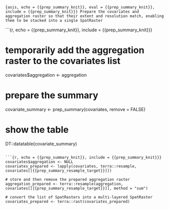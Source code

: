 ```{asis, echo = {{prep_summary_knit}}, eval = {{prep_summary_knit}}, include = {{prep_summary_knit}}}
Prepare the covariates and aggregation raster so that their extent and resolution match, enabling them to be stacked into a single SpatRaster
```

```{r, echo = {{prep_summary_knit}}, include = {{prep_summary_knit}}}

# temporarily add the aggregation raster to the covariates list
covariates$aggregation <- aggregation

# prepare the summary
covariate_summary <- prep_summary(covariates, remove = FALSE)

# show the table
DT::datatable(covariate_summary)
```

```{r, echo = {{prep_summary_knit}}, include = {{prep_summary_knit}}}
covariates$aggregation <- NULL
covariates_prepared <- lapply(covariates, terra::resample, covariates[[{{prep_summary_resample_target}}]])

# store and then remove the prepared aggregation raster
aggregation_prepared <- terra::resample(aggregation, covariates[[{{prep_summary_resample_target}}]], method = "sum")

# convert the list of SpatRasters into a multi-layered SpatRaster
covariates_prepared <- terra::rast(covariates_prepared)
```


